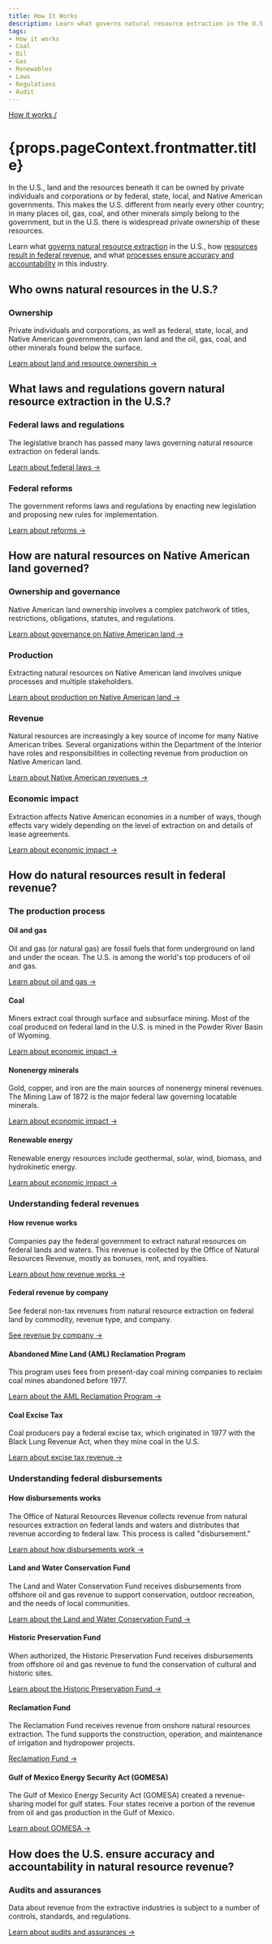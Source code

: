 ```yaml
---
title: How It Works
description: Learn what governs natural resource extraction in the U.S., how resources result in federal revenue, and what processes ensure accuracy and accountability in this industry.
tags:
- How it works
- Coal
- Oil
- Gas
- Renewables
- Laws
- Regulations
- Audit
---
```


[How it works /](/how-it-works/)

<h1>{props.pageContext.frontmatter.title}</h1>

In the U.S., land and the resources beneath it can be owned by private individuals and corporations or by federal, state, local, and Native American governments. This makes the U.S. different from nearly every other country; in many places oil, gas, coal, and other minerals simply belong to the government, but in the U.S. there is widespread private ownership of these resources.

Learn what [governs natural resource extraction](#laws) in the U.S., how [resources result in federal revenue](#resources_process), and what [processes ensure accuracy and accountability](#accounting) in this industry.

## Who owns natural resources in the U.S.?

### Ownership
Private individuals and corporations, as well as federal, state, local, and Native American governments, can own land and the oil, gas, coal, and other minerals found below the surface.

[Learn about land and resource ownership →](/how-it-works/ownership/)

## What laws and regulations govern natural resource extraction in the U.S.?

### Federal laws and regulations
The legislative branch has passed many laws governing natural resource extraction on federal lands.

[Learn about federal laws →](/how-it-works/federal-laws/)

### Federal reforms
The government reforms laws and regulations by enacting new legislation and proposing new rules for implementation.

[Learn about reforms →](/how-it-works/federal-reforms/)

## How are natural resources on Native American land governed?

### Ownership and governance
Native American land ownership involves a complex patchwork of titles, restrictions, obligations, statutes, and regulations.

[Learn about governance on Native American land →](/how-it-works/tribal-ownership-governance/)

### Production
Extracting natural resources on Native American land involves unique processes and multiple stakeholders.

[Learn about production on Native American land →](/how-it-works/tribal-production/)

### Revenue
Natural resources are increasingly a key source of income for many Native American tribes. Several organizations within the Department of the Interior have roles and responsibilities in collecting revenue from production on Native American land.

[Learn about Native American revenues →](/how-it-works/tribal-revenue/)

### Economic impact
Extraction affects Native American economies in a number of ways, though effects vary widely depending on the level of extraction on and details of lease agreements.

[Learn about economic impact →](/how-it-works/tribal-economic-impact/)

## How do natural resources result in federal revenue?

### The production process

#### Oil and gas
Oil and gas (or natural gas) are fossil fuels that form underground on land and under the ocean. The U.S. is among the world's top producers of oil and gas.

[Learn about oil and gas →](/how-it-works/offshore-oil-gas)

#### Coal
Miners extract coal through surface and subsurface mining. Most of the coal produced on federal land in the U.S. is mined in the Powder River Basin of Wyoming.

[Learn about economic impact →](/how-it-works/coal)

#### Nonenergy minerals
Gold, copper, and iron are the main sources of nonenergy mineral revenues. The Mining Law of 1872 is the major federal law governing locatable minerals.

[Learn about economic impact →](/how-it-works/minerals)

#### Renewable energy
Renewable energy resources include geothermal, solar, wind, biomass, and hydrokinetic energy.

[Learn about economic impact →](/how-it-works/onshore-renewables)

### Understanding federal revenues

#### How revenue works
Companies pay the federal government to extract natural resources on federal lands and waters. This revenue is collected by the Office of Natural Resources Revenue, mostly as <GlossaryTerm termKey="bonus">bonuses</GlossaryTerm>, <GlossaryTerm>rent</GlossaryTerm>, and <GlossaryTerm termKey="royalty">royalties</GlossaryTerm>.

[Learn about how revenue works →](/how-it-works/revenues)

#### Federal revenue by company
See federal non-tax revenues from natural resource extraction on federal land by commodity, revenue type, and company.

[See revenue by company →](/how-it-works/federal-revenue-by-company)

#### Abandoned Mine Land (AML) Reclamation Program
This program uses fees from present-day coal mining companies to reclaim coal mines abandoned before 1977.

[Learn about the AML Reclamation Program →](/how-it-works/aml-reclamation-program)

#### Coal Excise Tax
Coal producers pay a federal excise tax, which originated in 1977 with the Black Lung Revenue Act, when they mine coal in the U.S.

[Learn about excise tax revenue →](/how-it-works/coal-excise-tax)

### Understanding federal disbursements

#### How disbursements works
The Office of Natural Resources Revenue collects revenue from natural resources extraction on federal lands and waters and distributes that revenue according to federal law. This process is called "disbursement."

[Learn about how disbursements work →](/how-it-works/disbursements)

#### Land and Water Conservation Fund
The Land and Water Conservation Fund receives disbursements from offshore oil and gas revenue to support conservation, outdoor recreation, and the needs of local communities.

[Learn about the Land and Water Conservation Fund →](/how-it-works/lwcf)

#### Historic Preservation Fund
When <GlossaryTerm termKey="authorization">authorized</GlossaryTerm>, the Historic Preservation Fund receives disbursements from offshore oil and gas revenue to fund the conservation of cultural and historic sites.

[Learn about the Historic Preservation Fund →](/how-it-works/hpf)

#### Reclamation Fund
The Reclamation Fund receives revenue from onshore natural resources extraction. The fund supports the construction, operation, and maintenance of irrigation and hydropower projects.

[Reclamation Fund →](/how-it-works/reclamation)

#### Gulf of Mexico Energy Security Act (GOMESA)
The Gulf of Mexico Energy Security Act (GOMESA) created a revenue-sharing model for gulf states. Four states receive a portion of the revenue from oil and gas production in the Gulf of Mexico.

[Learn about GOMESA →](/how-it-works/gomesa)

## How does the U.S. ensure accuracy and accountability in natural resource revenue?

### Audits and assurances
Data about revenue from the extractive industries is subject to a number of controls, standards, and regulations.

[Learn about audits and assurances →](/how-it-works/audits-and-assurances)